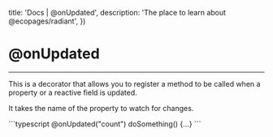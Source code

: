 

  title: 'Docs | @onUpdated',
  description: 'The place to learn about @ecopages/radiant',
})

# @onUpdated
---

This is a decorator that allows you to register a method to be called when a property or a reactive field is updated. 

It takes the name of the property to watch for changes.

<CodeBlock >
```typescript
@onUpdated("count") doSomething() {...}
```
</CodeBlock>